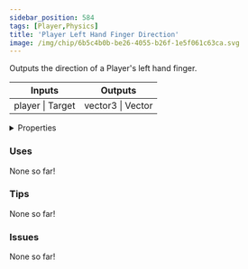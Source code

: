 ```yaml
---
sidebar_position: 584
tags: [Player,Physics]
title: 'Player Left Hand Finger Direction'
image: /img/chip/6b5c4b0b-be26-4055-b26f-1e5f061c63ca.svg
---
```


Outputs the direction of a Player's left hand finger.



<IChip uuid="6b5c4b0b-be26-4055-b26f-1e5f061c63ca"/>

<table><thead><tr><th>Inputs</th><th>Outputs</th></tr></thead><tbody><tr><td>player | Target</td><td>vector3 | Vector</td></tr></tbody></table>

<details>
  <summary>Properties</summary>
  <div>
    <div>
    <table>
      <tbody>
        <tr>
          <td>Is beta required?</td>
          <td>No</td>
        </tr>
        <tr>
          <td>Is chip a trolling risk?</td>
          <td>No</td>
        </tr>
        <tr>
          <td>Is chip a role assignment risk?</td>
          <td>No</td>
        </tr>
        <tr>
          <td>Chip UUID</td>
          <td>6b5c4b0b-be26-4055-b26f-1e5f061c63ca</td>
        </tr>
        <tr>
          <td>Room availability</td>
          <td>Available everywhere</td>
        </tr>
      </tbody>
    </table>
    </div>
  </div>
</details>

### Uses

None so far!

### Tips

None so far!

### Issues

None so far!